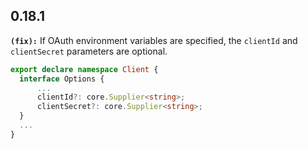 ## 0.18.1
**`(fix):`** If OAuth environment variables are specified, the `clientId` and `clientSecret` parameters
are optional.

```ts
export declare namespace Client {
  interface Options {
      ...
      clientId?: core.Supplier<string>;
      clientSecret?: core.Supplier<string>;
  }
  ...
}
```


